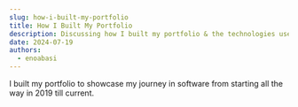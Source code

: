 ```yaml
---
slug: how-i-built-my-portfolio
title: How I Built My Portfolio
description: Discussing how I built my portfolio & the technologies used and why.
date: 2024-07-19
authors:
  - enoabasi
---
```


I built my portfolio to showcase my journey in software from starting all the way in 2019 till current.
